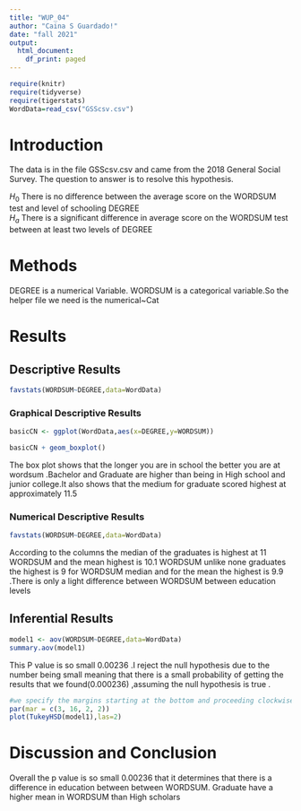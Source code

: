 ```yaml
---
title: "WUP_04"
author: "Caina S Guardado!"
date: "fall 2021"
output:
  html_document:
    df_print: paged
---
```


```r
require(knitr)
require(tidyverse)
require(tigerstats)
WordData=read_csv("GSScsv.csv")
```

# Introduction

<!--In this section you explain what you are trying to show.  Where did the data come from?  What is the research or other question you are trying to answer?!-->

The data is in the file GSScsv.csv and came from the 2018 General Social Survey.  The question to answer is to resolve this hypothesis.  

$H_0$ There is no difference between the average score on the WORDSUM test and level of schooling DEGREE  
$H_a$ There is a significant difference in average score on the WORDSUM test between at least two levels of DEGREE  

# Methods

<!--Decide on your methods:  use "variable analysis" or other appropriate descriptors.  Make sure to choose at least one graphical method and at least one numerical method.!-->

DEGREE is a numerical Variable. WORDSUM is a categorical variable.So the helper file we need is the numerical~Cat

# Results

<!--Divide this section into two sub-sections:  One for your descriptive  results and one for your inferential results.!-->

## Descriptive Results

```r
favstats(WORDSUM~DEGREE,data=WordData)
```

### Graphical Descriptive Results

<!--Graphical results here.  Make sure to show your code.  Provide appropriate labels for axes, giving units if possible, and provide a good title for the graph, too.  Use the graphical results to describe the patterns if any that exist in the data as focused toward the research question!-->

```r
basicCN <- ggplot(WordData,aes(x=DEGREE,y=WORDSUM))

basicCN + geom_boxplot()
```

The box plot shows that  the longer you are in school the better you are at wordsum .Bachelor and Graduate are higher than being in High school and junior college.It also shows that the medium for graduate scored highest at approximately 11.5

### Numerical Descriptive Results

<!--Numerical results go here. Use the numerical results to describe the patterns if any that exist in the data as focused toward the research question!-->

```r
favstats(WORDSUM~DEGREE,data=WordData)
```

According to the columns the median of the graduates is highest at 11 WORDSUM and the mean highest is 10.1 WORDSUM unlike none graduates the highest  is 9 for WORDSUM median and for the mean the highest is 9.9 .There is only a light difference between WORDSUM between education levels


## Inferential Results

<!--State hypothesis clearly.  Make sure your discussion of the inferential test covers all the aspects that the test output produces, such as test statistic, p-value etc.  Make a decision about the null hypothesis, explain the assumptions on which the selected test/procedure was based, and why the chosen procedure satisfys the assumptions and is appropriate to answer the research question!-->

```r
model1 <- aov(WORDSUM~DEGREE,data=WordData)
summary.aov(model1)
```

This P value is so small 0.00236 .I reject the null hypothesis due to the number being small meaning that there is a small probability of getting the results that we found(0.000236) ,assuming the null hypothesis is true .

```r
#we specify the margins starting at the bottom and proceeding clockwise - thus 8.7 is the left side margin to hold the names of the factors
par(mar = c(3, 16, 2, 2))
plot(TukeyHSD(model1),las=2)
```


# Discussion and Conclusion

<!--Discussion and conclusion here.  If you found a relationship be sure to consider whether the relationship occurs because one of the variables causes the other, or whether they perhaps are related for some other reason.  Watch the chapter 6 videos from the GeorgeTown videos collection.!-->

Overall the p value is so small 0.00236 that it determines that there is a difference in education between between WORDSUM. Graduate have a higher mean in WORDSUM than High scholars



